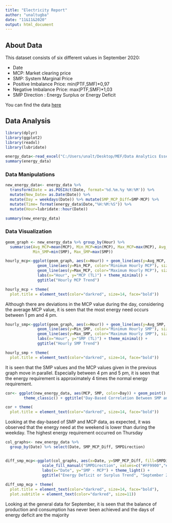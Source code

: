 ```yaml
---
title: "Electricity Report"
author: "unaltugba"
date: "11&11&2020"
output: html_document
---
```


## About Data

This dataset consists of six different values in September 2020:

- Date
- MCP: Market clearing price 
- SMP: System Marginal Price 
- Positive Imbalance Price: min(PTF,SMF)*0,97
- Negative Imbalance Price: max(PTF,SMF)*1,03
- SMP Direction : Energy Surplus or Energy Deficit

You can find the data [here](https://rapor.epias.com.tr/rapor/xhtml/ptfSmfListeleme.xhtml)

## Data Analysis

```r
library(dplyr)
library(ggplot2)
library(readxl)
library(lubridate)
```

```r
energy_data<-read_excel("C:/Users/unalt/Desktop/MEF/Data Analytics Essentials/week3/ptf-smf.xlsx")
summary(energy_data)
```
### Data Manipulations

```r
new_energy_data<- energy_data %>%
  transform(Date = as.POSIXct(Date, format='%d.%m.%y %H:%M')) %>%
  mutate(New_Date= as.Date(Date)) %>% 
  mutate(Day = weekdays(Date)) %>% mutate(SMP_MCP_Diff=SMP-MCP) %>%
  mutate(Time= format(energy_data$Date,"%H:%M:%S")) %>%
  mutate(Hour=lubridate::hour(Date))

summary(new_energy_data)
```
### Data Visualization

```r
geom_graph <- new_energy_data %>% group_by(Hour) %>% 
  summarise(Avg_MCP=mean(MCP), Min_MCP=min(MCP), Max_MCP=max(MCP), Avg_SMP=mean(SMP),  
            Min_SMP=min(SMP), Max_SMP=max(SMP))
```

```r
hourly_mcp<-ggplot(geom_graph, aes(x=Hour)) + geom_line(aes(y=Avg_MCP, color="Average Hourly MCP"), size=0.8) +
              geom_line(aes(y=Min_MCP, color="Minimum Hourly MCP"), size=0.8) + 
              geom_line(aes(y=Max_MCP, color="Maximum Hourly MCP"), size=0.8) +
              labs(x="Hour", y="MCP (TL)") + theme_minimal() +
              ggtitle("Hourly MCP Trend")

hourly_mcp + theme(
  plot.title = element_text(color="darkred", size=14, face="bold"))
```

Although there are deviations in the MCP value during the day, considering the average MCP value, it is seen that the most energy need occurs between 1 pm and 4 pm.


```r
hourly_smp<-ggplot(geom_graph, aes(x=Hour)) + geom_line(aes(y=Avg_SMP, color="Average Hourly SMP"), size=0.8) +
              geom_line(aes(y=Min_SMP, color="Minimum Hourly SMP"), size=0.8) + 
              geom_line(aes(y=Max_SMP, color="Maximum Hourly SMP"), size=0.8) +
              labs(x="Hour", y="SMP (TL)") + theme_minimal() +
              ggtitle("Hourly SMP Trend")

hourly_smp + theme(
  plot.title = element_text(color="darkred", size=14, face="bold"))
```

It is seen that the SMP values and the MCP values given in the previous graph move in parallel. Especially between 4 pm and 5 pm, it is seen that the energy requirement is approximately 4 times the normal energy requirement.


```r
cor<- ggplot(new_energy_data, aes(MCP, SMP, color=Day)) + geom_point() + geom_smooth(method= 'lm') + 
        theme_classic() + ggtitle("Day-Based Correlation Between SMP and MCP")

cor + theme(
  plot.title = element_text(color="darkred", size=14, face="bold"))
```

Looking at the day-based of SMP and MCP data, as expected, it was observed that the energy need at the weekend is lower than during the weekday. The highest energy requirement occurred on Thursday


```r
col_graphs<- new_energy_data %>% 
  group_by(Date) %>% select(Date, SMP_MCP_Diff, SMPDirection)


diff_smp_mcp<-ggplot(col_graphs, aes(x=Date, y=SMP_MCP_Diff, fill=SMPDirection)) + geom_col() + 
                scale_fill_manual("SMPDirection", values=c("#FF9900","#CC0000","#009E73")) +
                labs(x="Date", y="SMP - MCP") + theme_light() +
                ggtitle("Energy Deficit or Surplus Trend", "September 2020 Electricity Market Prices")
  
diff_smp_mcp + theme(
  plot.title = element_text(color="darkred", size=14, face="bold"),
  plot.subtitle = element_text(color="darkred", size=11))

```

Looking at the general data for September, it is seen that the balance of production and consumption has never been achieved and the days of energy deficit are the majority

